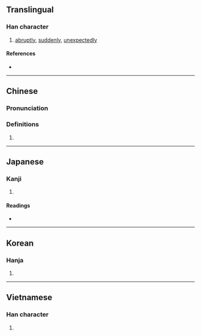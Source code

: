 {{character info/new}}
==Translingual==

===Han character===
{{Han char|rn=85|rad=水|as=10|sn=13|four=34117|canj=EGIT|ids=⿰氵盍}}

# [[abruptly]], [[suddenly]], [[unexpectedly]]

====References====
* {{Han ref|kx=0639.260|dkj=17936|dj=1046.170|hdz=31693.080|uh=6E98|ud=28312|bh=B7C2|bd=47042}}

----

==Chinese==
{{zh-forms}}

===Pronunciation===
{{zh-pron
|m=kè
|c=hap6
|mc=y
|oc=y
|ma=
|cat=adv
}}

===Definitions===
{{zh-hanzi}}

# {{rfdef|lang=zh}}

----

==Japanese==

===Kanji===
{{ja-kanji|grade=|rs=水10}}

# {{defn|lang=ja|sort=水10}}

====Readings====
* {{ja-readings|on=[[こう]] (kō)|kun=[[たちまち]] (tachimachi), [[にわか]] (niwaka)}}

----

==Korean==

===Hanja===
{{ko-hanja|hangeul=합|eumhun=|rv=hap|mr=hap|y=hap}}

# {{defn|lang=ko|sort=水10}}

----

==Vietnamese==

===Han character===
{{vi-readings|rs=水10| hanviet = hụp}}

# {{defn|lang=vi|sort=水10}}